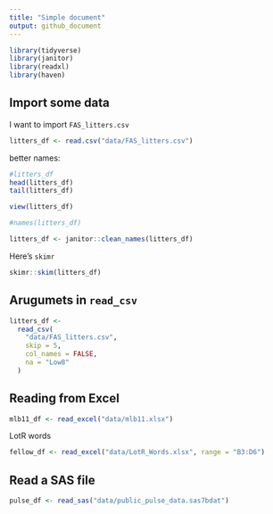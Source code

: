 ```yaml
---
title: "Simple document"
output: github_document
---
```


```r
library(tidyverse)
library(janitor)
library(readxl)
library(haven)
```

## Import some data

I want to import `FAS_litters.csv`

```r
litters_df <- read.csv("data/FAS_litters.csv")
```

better names:

```r
#litters_df
head(litters_df)
tail(litters_df)

view(litters_df)

#names(litters_df)

litters_df <- janitor::clean_names(litters_df)
```

Here's `skimr`

```r
skimr::skim(litters_df)
```

## Arugumets in `read_csv`

```r
litters_df <-
  read_csv(
    "data/FAS_litters.csv",
    skip = 5,
    col_names = FALSE,
    na = "Low8"
  )
```



## Reading from Excel
```r
mlb11_df <- read_excel("data/mlb11.xlsx")
```

LotR words

```r
fellow_df <- read_excel("data/LotR_Words.xlsx", range = "B3:D6")
```

## Read a SAS file

```r
pulse_df <- read_sas("data/public_pulse_data.sas7bdat")
```

